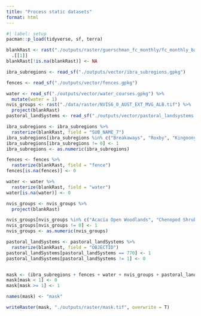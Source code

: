 ```yaml
---
title: "Process static datasets"
format: html
---
```


```r
#| label: setup
pacman::p_load(tidyverse, sf, terra)
```

```r
blankRast <- rast("./outputs/raster/guerschman_fc_monthly/fc_monthly_bare_20010101_20230101.nc") %>% 
  .[[1]]
blankRast[!is.na(blankRast)] <- NA

ibra_subregions <- read_sf("./outputs/vector/ibra_subregions.gpkg")

fences <- read_sf("./outputs/vector/fences.gpkg")

water <- read_sf("./outputs/vector/water_courses.gpkg") %>% 
  mutate(water = 1)
nvis_groups <- rast("./data/raster/NVIS6_0_AUST_EXT_MVG_ALB.tif") %>%
  project(blankRast)
pastoral_landSystems <- read_sf("./outputs/vector/pastoral_landsystems.gpkg")
```

```r
ibra_subregions <- ibra_subregions %>% 
  rasterize(blankRast, field = "SUB_NAME_7")
ibra_subregions[ibra_subregions %in% c("Breakaways", "Roxby", "Kingoonya")] <- 0
ibra_subregions[ibra_subregions != 0] <- 1
ibra_subregions <- as.numeric(ibra_subregions)

fences <- fences %>% 
  rasterize(blankRast, field = "fence")
fences[is.na(fences)] <- 0

water <- water %>% 
  rasterize(blankRast, field = "water")
water[is.na(water)] <- 0

nvis_groups <- nvis_groups %>%
  project(blankRast)

nvis_groups[nvis_groups %in% c("Acacia Open Woodlands", "Chenopod Shrublands, Samphire Shrublands and Forblands", "Acacia Shrublands", "Acacia Forests and Woodlands")] <- 0
nvis_groups[nvis_groups != 0] <- 1
nvis_groups <- as.numeric(nvis_groups)

pastoral_landSystems <- pastoral_landSystems %>%
  rasterize(blankRast, field = "OBJECTID")
pastoral_landSystems[pastoral_landSystems == 770] <- 1
pastoral_landSystems[pastoral_landSystems != 1] <- 0


mask <- (ibra_subregions + fences + water + nvis_groups + pastoral_landSystems)
mask[mask < 1] <- 0
mask[mask >= 1] <- 1

names(mask) <- "mask"

writeRaster(mask, "./outputs/raster/mask.tif", overwrite = T)

```

